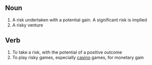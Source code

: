 ==Noun==

# A risk undertaken with a potential gain. A significant risk is implied
# A risky venture

==Verb==

# To take a risk, with the potential of a positive outcome
# To play risky games, especially [[casino]] games, for monetary gain